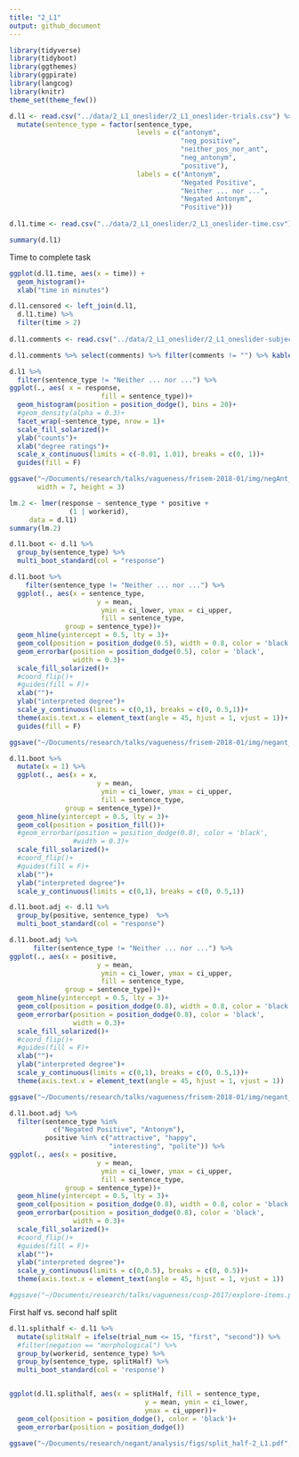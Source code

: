 ```yaml
---
title: "2_L1"
output: github_document
---
```


```r
library(tidyverse)
library(tidyboot)
library(ggthemes)
library(ggpirate)
library(langcog)
library(knitr)
theme_set(theme_few())
```

```r
d.l1 <- read.csv("../data/2_L1_oneslider/2_L1_oneslider-trials.csv") %>%
  mutate(sentence_type = factor(sentence_type,
                                levels = c("antonym",
                                           "neg_positive",
                                           "neither_pos_nor_ant",
                                           "neg_antonym",
                                           "positive"),
                                labels = c("Antonym",
                                           "Negated Positive",
                                           "Neither ... nor ...",
                                           "Negated Antonym",
                                           "Positive")))
  
d.l1.time <- read.csv("../data/2_L1_oneslider/2_L1_oneslider-time.csv")

summary(d.l1)
```



Time to complete task

```r
ggplot(d.l1.time, aes(x = time)) +
  geom_histogram()+
  xlab("time in minutes")
```


```r
d.l1.censored <- left_join(d.l1,
  d.l1.time) %>%
  filter(time > 2)
  
d.l1.comments <- read.csv("../data/2_L1_oneslider/2_L1_oneslider-subject_information.csv")

d.l1.comments %>% select(comments) %>% filter(comments != "") %>% kable()
```


```r
d.l1 %>%
  filter(sentence_type != "Neither ... nor ...") %>%
ggplot(., aes( x = response,
                       fill = sentence_type))+
  geom_histogram(position = position_dodge(), bins = 20)+
  #geom_density(alpha = 0.3)+
  facet_wrap(~sentence_type, nrow = 1)+
  scale_fill_solarized()+
  ylab("counts")+
  xlab("degree ratings")+
  scale_x_continuous(limits = c(-0.01, 1.01), breaks = c(0, 1))+
  guides(fill = F)

ggsave("~/Documents/research/talks/vagueness/frisem-2018-01/img/negAnt_morpho2_histograms.pdf",
       width = 7, height = 3)
```


```r
lm.2 <- lmer(response ~ sentence_type * positive + 
               (1 | workerid), 
     data = d.l1)
summary(lm.2)
```

```r
d.l1.boot <- d.l1 %>%
  group_by(sentence_type) %>%
  multi_boot_standard(col = "response")
```

```r
d.l1.boot %>%
    filter(sentence_type != "Neither ... nor ...") %>%
  ggplot(., aes(x = sentence_type,
                      y = mean,
                       ymin = ci_lower, ymax = ci_upper,
                       fill = sentence_type,
              group = sentence_type))+
  geom_hline(yintercept = 0.5, lty = 3)+
  geom_col(position = position_dodge(0.5), width = 0.8, color = 'black')+
  geom_errorbar(position = position_dodge(0.5), color = 'black',
                width = 0.3)+
  scale_fill_solarized()+
  #coord_flip()+
  #guides(fill = F)+
  xlab("")+
  ylab("interpreted degree")+
  scale_y_continuous(limits = c(0,1), breaks = c(0, 0.5,1))+
  theme(axis.text.x = element_text(angle = 45, hjust = 1, vjust = 1))+
  guides(fill = F)

ggsave("~/Documents/research/talks/vagueness/frisem-2018-01/img/negant_morpho2_bootstrapped.pdf", width = 4, height = 3.5)
```

```r
d.l1.boot %>%
  mutate(x = 1) %>%
  ggplot(., aes(x = x,
                      y = mean,
                       ymin = ci_lower, ymax = ci_upper,
                       fill = sentence_type,
              group = sentence_type))+
  geom_hline(yintercept = 0.5, lty = 3)+
  geom_col(position = position_fill())+
  #geom_errorbar(position = position_dodge(0.8), color = 'black',
                #width = 0.3)+
  scale_fill_solarized()+
  #coord_flip()+
  #guides(fill = F)+
  xlab("")+
  ylab("interpreted degree")+
  scale_y_continuous(limits = c(0,1), breaks = c(0, 0.5,1))
```


```r

d.l1.boot.adj <- d.l1 %>%
  group_by(positive, sentence_type)  %>%
  multi_boot_standard(col = "response")

d.l1.boot.adj %>%
      filter(sentence_type != "Neither ... nor ...") %>%
ggplot(., aes(x = positive,
                      y = mean,
                       ymin = ci_lower, ymax = ci_upper,
                       fill = sentence_type,
              group = sentence_type))+
  geom_hline(yintercept = 0.5, lty = 3)+
  geom_col(position = position_dodge(0.8), width = 0.8, color = 'black')+
  geom_errorbar(position = position_dodge(0.8), color = 'black',
                width = 0.3)+
  scale_fill_solarized()+
  #coord_flip()+
  #guides(fill = F)+
  xlab("")+
  ylab("interpreted degree")+
  scale_y_continuous(limits = c(0,1), breaks = c(0, 0.5,1))+
  theme(axis.text.x = element_text(angle = 45, hjust = 1, vjust = 1))

ggsave("~/Documents/research/talks/vagueness/frisem-2018-01/img/negant_morpho2_bootstrapped_item.pdf", width = 8, height = 3.5)
```


```r
d.l1.boot.adj %>%
  filter(sentence_type %in% 
           c("Negated Positive", "Antonym"),
         positive %in% c("attractive", "happy",
                         "interesting", "polite")) %>%
ggplot(., aes(x = positive,
                      y = mean,
                       ymin = ci_lower, ymax = ci_upper,
                       fill = sentence_type,
              group = sentence_type))+
  geom_hline(yintercept = 0.5, lty = 3)+
  geom_col(position = position_dodge(0.8), width = 0.8, color = 'black')+
  geom_errorbar(position = position_dodge(0.8), color = 'black',
                width = 0.3)+
  scale_fill_solarized()+
  #coord_flip()+
  #guides(fill = F)+
  xlab("")+
  ylab("interpreted degree")+
  scale_y_continuous(limits = c(0,0.5), breaks = c(0, 0.5))+
  theme(axis.text.x = element_text(angle = 45, hjust = 1, vjust = 1))

#ggsave("~/Documents/research/talks/vagueness/cusp-2017/explore-items.pdf", width = 5, height = 3.5)

```


First half vs. second half split

```r
d.l1.splithalf <- d.l1 %>%
  mutate(splitHalf = ifelse(trial_num <= 15, "first", "second")) %>%
  #filter(negation == "morphological") %>%
  group_by(workerid, sentence_type) %>%
  group_by(sentence_type, splitHalf) %>%
  multi_boot_standard(col = 'response')


ggplot(d.l1.splithalf, aes(x = splitHalf, fill = sentence_type,
                                  y = mean, ymin = ci_lower,
                                  ymax = ci_upper))+
  geom_col(position = position_dodge(), color = 'black')+
  geom_errorbar(position = position_dodge())

ggsave("~/Documents/research/negant/analysis/figs/split_half-2_L1.pdf", width =6 , height = 4)
```


